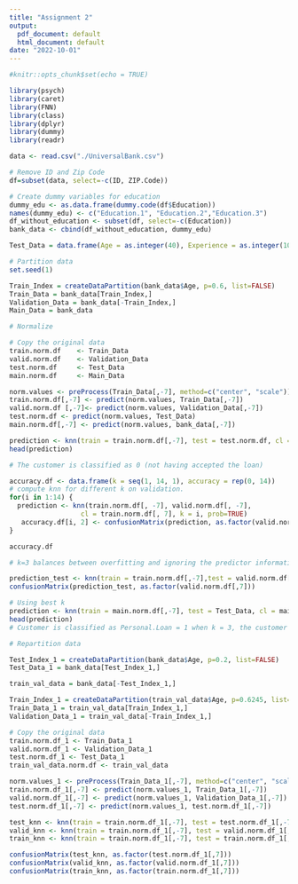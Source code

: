 ```yaml
---
title: "Assignment 2"
output:
  pdf_document: default
  html_document: default
date: "2022-10-01"
---
```


```r
#knitr::opts_chunk$set(echo = TRUE)
```


```r
library(psych)
library(caret)
library(FNN)
library(class)
library(dplyr)
library(dummy)
library(readr)
```

```r
data <- read.csv("./UniversalBank.csv")
```

```r
# Remove ID and Zip Code
df=subset(data, select=-c(ID, ZIP.Code))
```

```r
# Create dummy variables for education
dummy_edu <- as.data.frame(dummy.code(df$Education))
names(dummy_edu) <- c("Education.1", "Education.2","Education.3")
df_without_education <- subset(df, select=-c(Education))
bank_data <- cbind(df_without_education, dummy_edu)
```

```r
Test_Data = data.frame(Age = as.integer(40), Experience = as.integer(10), Income = as.integer(84), Family = as.integer(2), CCAvg = as.integer(2), Education.1 = as.integer(0), Education.2 = as.integer(1), Education.3 = as.integer(0), Mortgage = as.integer(0), Securities.Account = as.integer(0), CD.Account = as.integer(0), Online = as.integer(1), CreditCard = as.integer(1))
```

```r
# Partition data
set.seed(1)

Train_Index = createDataPartition(bank_data$Age, p=0.6, list=FALSE)
Train_Data = bank_data[Train_Index,]
Validation_Data = bank_data[-Train_Index,]
Main_Data = bank_data
```

```r
# Normalize

# Copy the original data
train.norm.df    <- Train_Data
valid.norm.df    <- Validation_Data
test.norm.df     <- Test_Data
main.norm.df     <- Main_Data

norm.values <- preProcess(Train_Data[,-7], method=c("center", "scale"))
train.norm.df[,-7] <- predict(norm.values, Train_Data[,-7])
valid.norm.df [,-7]<- predict(norm.values, Validation_Data[,-7])
test.norm.df <- predict(norm.values, Test_Data)
main.norm.df[,-7] <- predict(norm.values, bank_data[,-7])
```

```r
prediction <- knn(train = train.norm.df[,-7], test = test.norm.df, cl = train.norm.df[,7], k = 1, prob = TRUE)
head(prediction)

# The customer is classified as 0 (not having accepted the loan)
```

```r
accuracy.df <- data.frame(k = seq(1, 14, 1), accuracy = rep(0, 14))
# compute knn for different k on validation.
for(i in 1:14) {
  prediction <- knn(train.norm.df[, -7], valid.norm.df[, -7], 
                  cl = train.norm.df[, 7], k = i, prob=TRUE)
   accuracy.df[i, 2] <- confusionMatrix(prediction, as.factor(valid.norm.df[,7]))$overall[1]
}

accuracy.df

# k=3 balances between overfitting and ignoring the predictor information
```

```r
prediction_test <- knn(train = train.norm.df[,-7],test = valid.norm.df[,-7], cl = train.norm.df[,7], k=3, prob=TRUE)
confusionMatrix(prediction_test, as.factor(valid.norm.df[,7]))
```

```r
# Using best k
prediction <- knn(train = main.norm.df[,-7], test = Test_Data, cl = main.norm.df[,7], k = 3, prob = TRUE)
head(prediction)
# Customer is classified as Personal.Loan = 1 when k = 3, the customer would have accepted the loan
```
```r
# Repartition data

Test_Index_1 = createDataPartition(bank_data$Age, p=0.2, list=FALSE)
Test_Data_1 = bank_data[Test_Index_1,]

train_val_data = bank_data[-Test_Index_1,]

Train_Index_1 = createDataPartition(train_val_data$Age, p=0.6245, list=FALSE)
Train_Data_1 = train_val_data[Train_Index_1,]
Validation_Data_1 = train_val_data[-Train_Index_1,]
```

```r
# Copy the original data
train.norm.df_1 <- Train_Data_1
valid.norm.df_1 <- Validation_Data_1
test.norm.df_1 <- Test_Data_1
train_val_data.norm.df <- train_val_data

norm.values_1 <- preProcess(Train_Data_1[,-7], method=c("center", "scale"))
train.norm.df_1[,-7] <- predict(norm.values_1, Train_Data_1[,-7])
valid.norm.df_1[,-7] <- predict(norm.values_1, Validation_Data_1[,-7])
test.norm.df_1[,-7] <- predict(norm.values_1, test.norm.df_1[,-7])
```

```r
test_knn <- knn(train = train.norm.df_1[,-7], test = test.norm.df_1[,-7], cl = train.norm.df_1[,7], k = 3, prob=TRUE)
valid_knn <- knn(train = train.norm.df_1[,-7], test = valid.norm.df_1[,-7], cl = train.norm.df_1[,7], k = 3, prob=TRUE)
train_knn <- knn(train = train.norm.df_1[,-7], test = train.norm.df_1[,-7], cl = train.norm.df_1[,7], k = 3, prob=TRUE)

confusionMatrix(test_knn, as.factor(test.norm.df_1[,7]))
confusionMatrix(valid_knn, as.factor(valid.norm.df_1[,7]))
confusionMatrix(train_knn, as.factor(train.norm.df_1[,7]))
```

